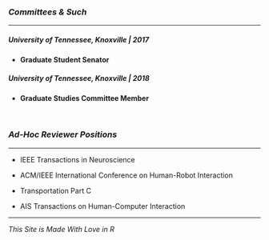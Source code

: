 <link rel="stylesheet" href="styles.css" type="text/css">

<link rel="stylesheet" href="https://cdnjs.cloudflare.com/ajax/libs/font-awesome/4.7.0/css/font-awesome.min.css">


### *Committees & Such*

---

##### University of Tennessee, Knoxville | 2017

- **Graduate Student Senator**


##### University of Tennessee, Knoxville | 2018

- **Graduate Studies Committee Member**


<br>

### *Ad-Hoc Reviewer Positions*

---

- IEEE Transactions in Neuroscience 

- ACM/IEEE International Conference on Human-Robot Interaction

- Transportation Part C

- AIS Transactions on Human-Computer Interaction

---



*This Site is Made With Love in R*
